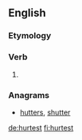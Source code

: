 ==English==

===Etymology===
{{suffix|hurt|est|lang=en}}

===Verb===
{{head|en|verb form|cat2=verb simple past forms|cat3=second-person singular forms}}

# {{en-archaic second-person singular of|hurt}}

===Anagrams===
* [[hutters#English|hutters]], [[shutter#English|shutter]]

[[de:hurtest]]
[[fi:hurtest]]